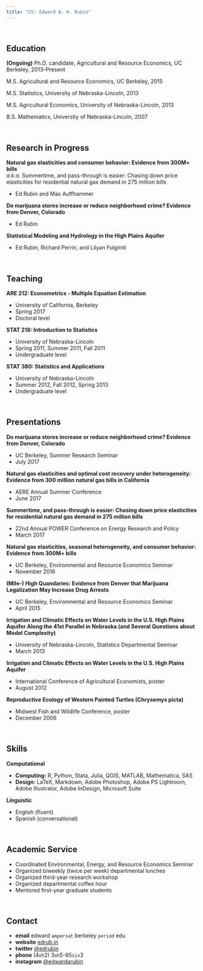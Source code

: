 ```yaml
---
title: "CV: Edward A. H. Rubin"
---
```


<br>

## Education

__(Ongoing)__ Ph.D. candidate, Agricultural and Resource Economics, UC Berkeley, 2013–Present

M.S. Agricultural and Resource Economics, UC Berkeley, 2015

M.S. Statistics, University of Nebraska-Lincoln, 2013

M.S. Agricultural Economics, University of Nebraska-Lincoln, 2013

B.S. Mathematics, University of Nebraska-Lincoln, 2007

<br>

## Research in Progress

__Natural gas elasticities and consumer behavior: Evidence from 300M+ bills__
<br> _a.k.a._ Summertime, and pass-through is easier: Chasing down price elasticities for residential natural gas demand in 275 million bills

- Ed Rubin and Max Auffhammer

__Do marijuana stores increase or reduce neighborhood crime? Evidence from Denver, Colorado__

- Ed Rubin

__Statistical Modeling and Hydrology in the High Plains Aquifer__

- Ed Rubin, Richard Perrin, and Lilyan Fulginiti

<!-- __Illicit Crops: Strategic Interdependence among Farmers, Cartels, and Governments__

- Ed Rubin -->

<br>

## Teaching

__ARE 212: Econometrics - Multiple Equation Estimation__

- University of California, Berkeley
- Spring 2017
- Doctoral level

__STAT 218: Introduction to Statistics__

- University of Nebraska-Lincoln
- Spring 2011, Summer 2011, Fall 2011
- Undergraduate level

__STAT 380: Statistics and Applications__

- University of Nebraska-Lincoln
- Summer 2012, Fall 2012, Spring 2013
- Undergraduate level

<br>

## Presentations

__Do marijuana stores increase or reduce neighborhood crime? Evidence from Denver, Colorado__

- UC Berkeley, Summer Research Seminar
- July 2017

__Natural gas elasticities and optimal cost recovery under heterogeneity: Evidence from 300 million natural gas bills in California__

- AERE Annual Summer Conference
- June 2017

__Summertime, and pass-through is easier: Chasing down price elasticities for residential natural gas demand in 275 million bills__

- 22nd Annual POWER Conference on Energy Research and Policy
- March 2017

__Natural gas elasticities, seasonal heterogeneity, and consumer behavior: Evidence from 300M+ bills__

- UC Berkeley, Environmental and Resource Economics Seminar
- November 2016

__(Mile-) High Quandaries: Evidence from Denver that Marijuana Legalization May Increase Drug Arrests__

- UC Berkeley, Environmental and Resource Economics Seminar
- April 2015

__Irrigation and Climatic Effects on Water Levels in the U.S. High Plains Aquifer Along the 41st Parallel in Nebraska (and Several Questions about Model Complexity)__

- University of Nebraska-Lincoln, Statistics Departmental Seminar
- March 2013

__Irrigation and Climatic Effects on Water Levels in the U.S. High Plains Aquifer__

- International Conference of Agricultural Economists, poster
- August 2012

__Reproductive Ecology of Western Painted Turtles (Chrysemys picta)__

- Midwest Fish and Wildlife Conference, poster
- December 2006

<br>

## Skills

__Computational__

- __Computing:__ R, Python, Stata, Julia, QGIS, MATLAB, Mathematica, SAS
- __Design:__ LaTeX, Markdown, Adobe Photoshop, Adobe PS Lightroom, Adobe Illustrator, Adobe InDesign, Microsoft Suite

__Linguistic__

- English (fluent)
- Spanish (conversational)

<br>

## Academic Service

- Coordinated Environmental, Energy, and Resource Economics Seminar
- Organized biweekly (twice per week) departmental lunches
- Organized third-year research workshop
- Organized departmental coffee hour
- Mentored first-year graduate students

<br>

## Contact

- __email__ edward `ampersat` berkeley `period` edu
- __website__ [edrub.in](https://edrub.in)
- __twitter__ [\@edrubin](https://twitter.com/edrubin)
- __phone__ (4`oh`2) 3`oh`5-85`six`3
- __instagram__ [\@edwardarubin](https://instagram.com/edwardarubin/)
